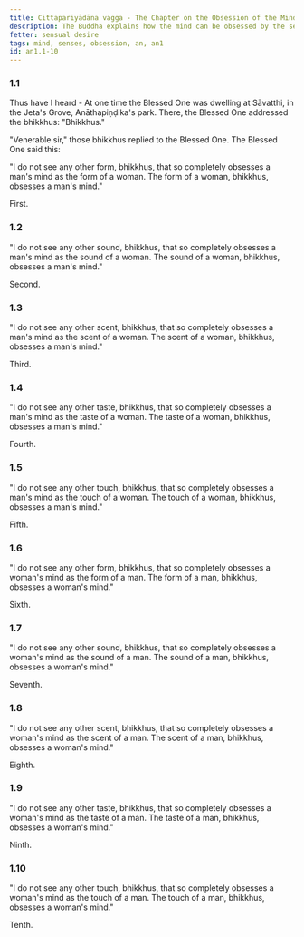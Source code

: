 ```yaml
---
title: Cittapariyādāna vagga - The Chapter on the Obsession of the Mind
description: The Buddha explains how the mind can be obsessed by the senses.
fetter: sensual desire
tags: mind, senses, obsession, an, an1
id: an1.1-10
---
```


### 1.1

Thus have I heard - At one time the Blessed One was dwelling at Sāvatthi, in the Jeta's Grove, Anāthapiṇḍika's park. There, the Blessed One addressed the bhikkhus: "Bhikkhus."

"Venerable sir," those bhikkhus replied to the Blessed One. The Blessed One said this:

"I do not see any other form, bhikkhus, that so completely obsesses a man's mind as the form of a woman. The form of a woman, bhikkhus, obsesses a man's mind."

First.

### 1.2

"I do not see any other sound, bhikkhus, that so completely obsesses a man's mind as the sound of a woman. The sound of a woman, bhikkhus, obsesses a man's mind."

Second.

### 1.3

"I do not see any other scent, bhikkhus, that so completely obsesses a man's mind as the scent of a woman. The scent of a woman, bhikkhus, obsesses a man's mind."

Third.

### 1.4

"I do not see any other taste, bhikkhus, that so completely obsesses a man's mind as the taste of a woman. The taste of a woman, bhikkhus, obsesses a man's mind."

Fourth.

### 1.5

"I do not see any other touch, bhikkhus, that so completely obsesses a man's mind as the touch of a woman. The touch of a woman, bhikkhus, obsesses a man's mind."

Fifth.

### 1.6

"I do not see any other form, bhikkhus, that so completely obsesses a woman's mind as the form of a man. The form of a man, bhikkhus, obsesses a woman's mind."

Sixth.

### 1.7

"I do not see any other sound, bhikkhus, that so completely obsesses a woman's mind as the sound of a man. The sound of a man, bhikkhus, obsesses a woman's mind."

Seventh.

### 1.8

"I do not see any other scent, bhikkhus, that so completely obsesses a woman's mind as the scent of a man. The scent of a man, bhikkhus, obsesses a woman's mind."

Eighth.

### 1.9

"I do not see any other taste, bhikkhus, that so completely obsesses a woman's mind as the taste of a man. The taste of a man, bhikkhus, obsesses a woman's mind."

Ninth.

### 1.10

"I do not see any other touch, bhikkhus, that so completely obsesses a woman's mind as the touch of a man. The touch of a man, bhikkhus, obsesses a woman's mind."

Tenth.